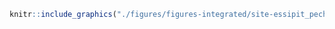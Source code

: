 <!-- #### Sites d’intérêt - Essipit - Pêche traditionnelle {-} -->


<!-- -------------------------------------------------- -->

```r
knitr::include_graphics("./figures/figures-integrated/site-essipit_peche_traditionnelle.png")
```

<br>

